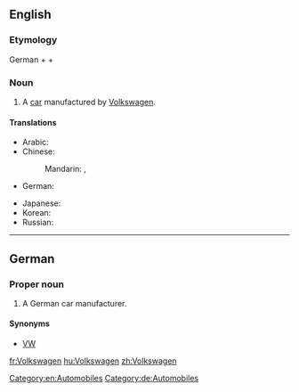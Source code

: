 ==English==

===Etymology===
German {{term|Volk|lang=de}} + {{term|-s-|lang=de}} + {{term|Wagen|lang=de}}

===Noun===
{{en-noun}}

# A [[car]] manufactured by [[w:Volkswagen|Volkswagen]].

====Translations====
{{trans-top|a car manufacturer, a car manufactured by Volkswagen (transliterations)}}
* Arabic: {{t|ar|فولكس واجن|m|tr=fulkswāgin|sc=Arab}}
* Chinese:
*: Mandarin: {{t|cmn|大眾}}, {{t|cmn|大众|tr=dàzhòng}}
* German: {{t|de|Volkswagen|m}}
{{trans-mid}}
* Japanese: {{t|ja|フォルクスワーゲン|tr=Forukusuwāgen|sc=Jpan}}
* Korean: {{t|ko|폭스바겐|tr=Pokseubagen|sc=Kore}}
* Russian: {{t|ru|Фольксваген|m|tr=Folʹksvágen|sc=Cyrl}}
{{trans-bottom}}

[[Category:en:Automobiles]]

----

==German==
{{wikipedia}}

===Proper noun===
{{head|de|proper noun|g=m}}

# A German car manufacturer.

====Synonyms====
* [[VW]]

[[Category:de:Automobiles]]

[[fr:Volkswagen]]
[[hu:Volkswagen]]
[[zh:Volkswagen]]